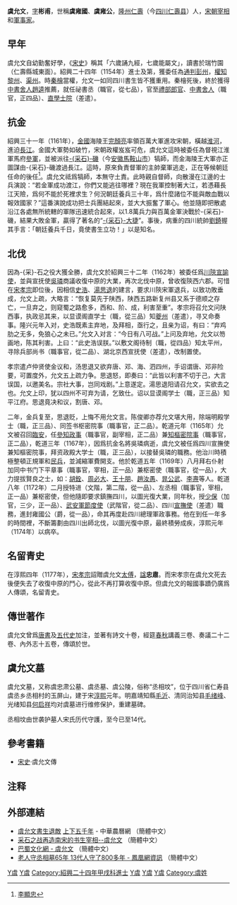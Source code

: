 '''虞允文'''{{BD|1110年||1174年||catIdx=Y虞}}，[[表字|字]]'''彬甫'''，世稱'''虞雍國'''、'''虞雍公'''，[[隆州|隆州]][[仁寿县|仁壽]]（今[[四川|四川]][[仁壽县|仁壽县]]）人，[[宋朝|宋朝]][[宰相|宰相]]和[[軍事家|軍事家]]。

==早年==
虞允文自幼勤奮好學，《[[宋史|宋史]]》稱其「六歲誦九經，七歲能屬文」，讀書於瑞竹園（仁壽縣城東面）。紹興二十四年（1154年）進士及第，獲委任為[[通判|通判]][[彭州|彭州]]，[[權知|權知]][[黎州|黎州]]、[[渠州|渠州]]。時[[秦檜|秦檜]]當權，允文一如同四川書生皆不獲重用。秦檜死後，終於獲得[[中書舍人|中書舍人]][[趙逵|趙逵]]推薦，就任祕書丞（職官，從七品），官至[[禮部|禮部]][[郎官|郎官]]、[[中書舍人|中書舍人]]（職官，正四品）、[[直學士院|直學士院]]（差遣）。

==抗金==
紹興三十一年（1161年），[[金國|金國]]海陵王[[完顏亮|完顏亮]]率領百萬大軍進攻宋朝，橫越[[淮河|淮河]]，進迫[[長江|長江]]。金國大軍勢如破竹，宋朝政權岌岌可危，虞允文這時被委任為督視江淮軍馬府[[參軍|參軍]]，並被派往[[采石磯|-{采石}-磯]]（今[[安徽|安徽]][[马鞍山市|馬鞍山市]]）犒師，而金海陵王大軍亦正圖謀由-{采石}-磯渡過長江。這時，原來負責督軍的主帥棄軍逃走，正在等候朝廷任命的後任<ref>[[李顯忠|李顯忠]]</ref>。虞允文祗爲犒師，本無守土責。此時親自督師，向散漫在江邊的士兵演說：“若金軍成功渡江，你們又能逃往哪裡？現在我軍控制著大江，若憑藉長江天險，爲何不能於死裡求生？何況朝廷養兵三十年，爲什麼諸位不能與敵血戰以報效國家？”這番演說成功把士兵團結起來，並大大振奮了軍心。他並隨即把散處沿江各處無所統轄的軍隊迅速統合起來，以1.8萬兵力與百萬金軍決戰於-{采石}-磯，結果大敗金軍，贏得了著名的“[[采石之戰_(1161年)|-{采石}-大捷]]”。事後，病重的四川統帥[[劉錡|劉錡]]握其手言：「朝廷養兵千日，竟使書生立功！」以是知名。

==北伐==
因為-{采}-石之役大獲全勝，虞允文於紹興三十二年（1162年）被委任爲[[川陝|川陝]][[宣諭使|宣諭使]]，並與宣抚使[[吳璘|吳璘]]商議收復中原的大業，再次北伐中原，曾收復陝西六郡。可惜在[[宋孝宗|宋孝宗]]即位後，因相信[[史浩|史浩]]、[[湯思退|湯思退]]的建言，要求川陝宋軍退兵，以致功敗垂成，允文上疏，大略言：“恢复莫先于陕西，陕西五路新复州县又系于德顺之存亡，一旦弃之，则窥蜀之路愈多，西和、阶、成，利害至重”。孝宗将召允文问陕西事，执政忌其来，以显谟阁直学士（職，從三品）知[[夔州|夔州]]（差遣），寻又命奏事。隆兴元年入对，史浩既素主弃地，及拜相，亟行之，且亲为诏，有曰：“弃鸡肋之无多，免狼心之未已。”允文入对言：“今日有八可战。”上问及弃地，允文以笏画地，陈其利害。上曰：“此史浩误朕。”以敷文阁待制（職，從四品）知太平州，寻除兵部尚书（職事官，從二品）、湖北京西宣抚使（差遣），改制置使。
    
孝宗遣卢仲贤使金议和，汤思退又欲弃唐、邓、海、泗四州，手诏谓唐、邓非险要，可置度外，允文五上疏力争。思退怒，即奏曰：“此皆以利害不切于己，大言误国，以邀美名。宗社大事，岂同戏剧。”上意遂定。湯思退阳请召允文，实欲去之也。允文上印，犹以四州不可弃为请，乞致仕。诏以显谟阁学士（職，正三品）知平江府。思退竟决和议，割唐、邓。
    
二年，金兵复至，思退贬，上悔不用允文言。陈俊卿亦荐允文堪大用，除端明殿学士（職，正三品）、同签书枢密院事（職事官，正二品）。乾道元年（1165年）允文被召回[[臨安|臨安]]，任[[參知政事|參知政事]]（職事官，副宰相，正二品）兼[[知樞密院事|知樞密院事]]（職事官，正二品），乾道三年（1167年），因爲抗金名將吳璘病逝，虞允文被任爲四川宣撫使兼知樞密院事，拜资政殿大学士（職，正三品），以接替吳璘的職務。他治川時積極整頓正規軍和[[民兵|民兵]]，並減縮軍費開支。他於乾道五年（1169年）八月拜右仆射加同中书门下平章事（職事官，宰相，正一品）兼枢密使（職事官，從一品），大力提拔賢良之士，如：[[胡銓|胡銓]]、[[周必大|周必大]]、[[王十朋|王十朋]]、[[趙汝愚|趙汝愚]]、[[晁公武|晁公武]]、[[李燾|李燾]]等人。乾道八年（1172年）二月授特进（文階，第二階，從一品）、左丞相（職事官，宰相，正一品）兼枢密使，但他隨即要求鎮撫四川，以圖光復大業，同年秋，授[[少保|少保]]（加官，三少，正一品）、[[武安軍|武安軍]][[節度使|節度使]]（武階官，從二品）、四川[[宣撫使|宣撫使]]（差遣）職務，進封雍國公（爵，從一品），命其再度赴四川總理軍政事務。他在到任一年多的時間裡，不斷籌劃由四川出師北伐，以圖光復中原，最終積勞成疾，淳熙元年（1174年）以病卒。

==名留青史==
在淳熙四年（1177年），[[宋孝宗|宋孝宗]]詔贈虞允文[[太傅|太傅]]，[[諡|諡]]'''忠肅'''。而宋孝宗在虞允文死去後便失去了收復中原的鬥心，從此不再打算收復中原。但虞允文的報國事蹟仍廣爲人傳頌，名留青史。

==傳世著作==
虞允文曾爲[[唐書|唐書]]及[[五代史|五代史]]加注，並著有詩文十卷，經筵[[春秋|春秋]]講義三卷、奏議二十二卷、內外志十五卷，傳頌於世。

==虞允文墓==
虞允文墓，又称虞忠肃公墓、虞丞墓、虞公陵，俗称“丞相坟”，位于四川省仁寿县虞丞乡丞相村的玉屏山，建于宋[[淳熙|淳熙]]元年。明嘉靖知縣[[毛沂|毛沂]]、清同治知县[[毛绪峰|毛绪峰]]、光绪知县[[何启祥|何启祥]]均对虞墓进行维修保护，重建墓碑。

丞相坟由世袭护墓人宋氏历代守護，至今已至14代。

==參考書籍==
* [[宋史|宋史]]·虞允文傳

==注释==
{{reflist}}
==外部連結==
*[https://web.archive.org/web/20051112151722/http://nongli.com/cn5000/211.htm 虞允文書生退敵] [[上下五千年|上下五千年]] - 中華農曆網 （簡體中文）
*[http://www.tqxz.com/zgmr_readme.asp?id=320 采石之战再造南宋的书生宰相--虞允文] {{Wayback|url=http://www.tqxz.com/zgmr_readme.asp?id=320 |date=20200603171237 }}（簡體中文）
*[http://www.bscul.com/BOYIX/ChannelBOYIX/bashu/open.html.aspx?id=3945 巴蜀文化網 - 虞允文] {{Wayback|url=http://www.bscul.com/BOYIX/ChannelBOYIX/bashu/open.html.aspx?id=3945 |date=20070929104450 }}（簡體中文）
*[http://news.ifeng.com/a/20150403/43482357_0.shtml#p=3 老人守丞相墓65年 13代人守了800多年 - 鳳凰網資訊] {{Wayback|url=http://news.ifeng.com/a/20150403/43482357_0.shtml#p=3 |date=20170305062646 }}（簡體中文）
{{start box}}
{{s-before|[[陳俊卿_(南宋)|陳俊卿]]}}
{{s-title|[[南宋|南宋]][[尚书右仆射|尚书右仆射]]同平章事|1169年—1172年}}
{{s-after|[[梁克家|梁克家]]}}
{{s-before|[[陳俊卿_(南宋)|陳俊卿]]}}
{{s-title|[[南宋|南宋]][[左丞相|左丞相]]|1172年}}
{{s-after|[[王淮_(宋朝)|王淮]]}}
{{end box}}
[[Category:1110年出生|Y虞]]
[[Category:1174年逝世|Y虞]]
[[Category:紹興二十四年甲戌科進士|Category:紹興二十四年甲戌科進士]]
[[Category:宋朝軍事人物|Y虞]]
[[Category:宋朝宰相|Y虞]]
[[Category:仁寿人|Y虞]]
[[Category:虞姓|Category:虞姓]]
